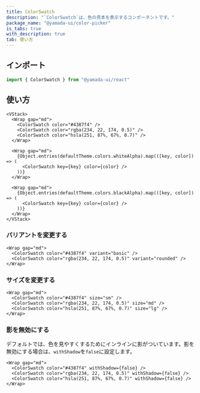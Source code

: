 ```yaml
---
title: ColorSwatch
description: "`ColorSwatch`は、色の見本を表示するコンポーネントです。"
package_name: "@yamada-ui/color-picker"
is_tabs: true
with_description: true
tab: 使い方
---
```


## インポート

```ts
import { ColorSwatch } from "@yamada-ui/react"
```

## 使い方

```tsx
<VStack>
  <Wrap gap="md">
    <ColorSwatch color="#4387f4" />
    <ColorSwatch color="rgba(234, 22, 174, 0.5)" />
    <ColorSwatch color="hsla(251, 87%, 67%, 0.7)" />
  </Wrap>

  <Wrap gap="md">
    {Object.entries(defaultTheme.colors.whiteAlpha).map(([key, color]) => (
      <ColorSwatch key={key} color={color} />
    ))}
  </Wrap>

  <Wrap gap="md">
    {Object.entries(defaultTheme.colors.blackAlpha).map(([key, color]) => (
      <ColorSwatch key={key} color={color} />
    ))}
  </Wrap>
</VStack>
```

### バリアントを変更する

```tsx
<Wrap gap="md">
  <ColorSwatch color="#4387f4" variant="basic" />
  <ColorSwatch color="rgba(234, 22, 174, 0.5)" variant="rounded" />
</Wrap>
```

### サイズを変更する

```tsx
<Wrap gap="md">
  <ColorSwatch color="#4387f4" size="sm" />
  <ColorSwatch color="rgba(234, 22, 174, 0.5)" size="md" />
  <ColorSwatch color="hsla(251, 87%, 67%, 0.7)" size="lg" />
</Wrap>
```

### 影を無効にする

デフォルトでは、色を見やすくするためにインラインに影がついています。影を無効にする場合は、`withShadow`を`false`に設定します。

```tsx
<Wrap gap="md">
  <ColorSwatch color="#4387f4" withShadow={false} />
  <ColorSwatch color="rgba(234, 22, 174, 0.5)" withShadow={false} />
  <ColorSwatch color="hsla(251, 87%, 67%, 0.7)" withShadow={false} />
</Wrap>
```
